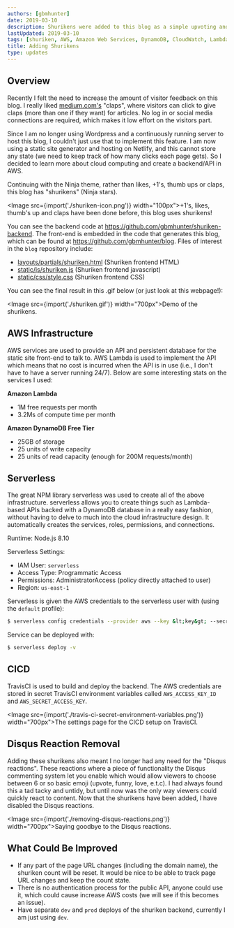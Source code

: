```yaml
---
authors: [gbmhunter]
date: 2019-03-10
description: Shurikens were added to this blog as a simple upvoting and reader interaction mechanism.
lastUpdated: 2019-03-10
tags: [shuriken, AWS, Amazon Web Services, DynamoDB, CloudWatch, Lambda functions, upvote, clap, API, rest]
title: Adding Shurikens
type: updates
---
```


<h2>Overview</h2>

<p>Recently I felt the need to increase the amount of visitor feedback on this blog. I really liked <a href="https://medium.com/" target="_blank">medium.com's</a> "claps", where visitors can click to give claps (more than one if they want) for articles. No log in or social media connections are required, which makes it low effort on the visitors part.</p>

<p>Since I am no longer using Wordpress and a continuously running server to host this blog, I couldn't just use that to implement this feature. I am now using a static site generator and hosting on Netlify, and this cannot store any state (we need to keep track of how many clicks each page gets). So I decided to learn more about cloud computing and create a backend/API in AWS.</p>

<p>Continuing with the Ninja theme, rather than likes, +1's, thumb ups or claps, this blog has "shurikens" (Ninja stars).</p>

<Image src={import('./shuriken-icon.png')} width="100px">+1's, likes, thumb's up and claps have been done before, this blog uses shurikens!</Image>

<p>You can see the backend code at <a href="https://github.com/gbmhunter/shuriken-backend">https://github.com/gbmhunter/shuriken-backend</a>. The front-end is embedded in the code that generates this blog, which can be found at <a href="https://github.com/gbmhunter/blog">https://github.com/gbmhunter/blog</a>. Files of interest in the <code>blog</code> repository include:</p>

<ul>
    <li><a href="https://github.com/gbmhunter/blog/blob/master/layouts/partials/shuriken.html">layouts/partials/shuriken.html</a> (Shuriken frontend HTML)</li>
    <li><a href="https://github.com/gbmhunter/blog/blob/master/static/js/shuriken.js">static/js/shuriken.js</a> (Shuriken frontend javascript)</li>
    <li><a href="https://github.com/gbmhunter/blog/blob/master/static/css/style.css">static/css/style.css</a> (Shuriken frontend CSS)</li>
</ul>

<p>You can see the final result in this .gif below (or just look at this webpage!):</p>

<Image src={import('./shuriken.gif')} width="700px">Demo of the shurikens.</Image>

<h2>AWS Infrastructure</h2>

<p>AWS services are used to provide an API and persistent database for the static site front-end to talk to. AWS Lambda is used to implement the API which means that no cost is incurred when the API is in use (i.e., I don't have to have a server running 24/7). Below are some interesting stats on the services I used:</p>

<p><b>Amazon Lambda</b></p>

<ul>
<li>1M free requests per month</li>
<li>3.2Ms of compute time per month</li>
</ul>

<p><b>Amazon DynamoDB Free Tier</b></p>

<ul>
<li>25GB of storage</li>
<li>25 units of write capacity</li>
<li>25 units of read capacity (enough for 200M requests/month)</li>
</ul>

<h2>Serverless</h2>

<p>The great NPM library serverless was used to create all of the above infrastructure. serverless allows you to create things such as Lambda-based APIs backed with a DynamoDB database in a really easy fashion, without having to delve to much into the cloud infrastructure design. It automatically creates the services, roles, permissions, and connections.</p>

<p>Runtime: Node.js 8.10</p>

<p>Serverless Settings:</p>
<ul>
    <li>IAM User: <code>serverless</code></li>
    <li>Access Type: Programmatic Access</li>
    <li>Permissions: AdministratorAccess (policy directly attached to user)</li>
    <li>Region: <code>us-east-1</code></li>
</ul>

<p>Serverless is given the AWS credentials to the serverless user with (using the <code>default</code> profile):</p>

```bash
$ serverless config credentials --provider aws --key &lt;key&gt; --secret &lt;secret_key&gt;
```

<p>Service can be deployed with:</p>

```bash
$ serverless deploy -v
```

<h2>CICD</h2>

<p>TravisCI is used to build and deploy the backend. The AWS credentials are stored in secret TravisCI environment variables called <code>AWS_ACCESS_KEY_ID</code> and <code>AWS_SECRET_ACCESS_KEY</code>.</p>

<Image src={import('./travis-ci-secret-environment-variables.png')} width="700px">The settings page for the CICD setup on TravisCI.</Image>

<h2>Disqus Reaction Removal</h2>

<p>Adding these shurikens also meant I no longer had any need for the "Disqus reactions". These reactions where a piece of functionality the Disqus commenting system let you enable which would allow viewers to choose between 6 or so basic emoji (upvote, funny, love, e.t.c). I had always found this a tad tacky and untidy, but until now was the only way viewers could quickly react to content. Now that the shurikens have been added, I have disabled the Disqus reactions.</p>

<Image src={import('./removing-disqus-reactions.png')} width="700px">Saying goodbye to the Disqus reactions.</Image>

<h2>What Could Be Improved</h2>

<ul>
    <li>If any part of the page URL changes (including the domain name), the shuriken count will be reset. It would be nice to be able to track page URL changes and keep the count state.</li>
    <li>There is no authentication process for the public API, anyone could use it, which could cause increase AWS costs (we will see if this becomes an issue).</li>
    <li>Have separate <code>dev</code> and <code>prod</code> deploys of the shuriken backend, currently I am just using <code>dev</code>.</li>

</ul>
